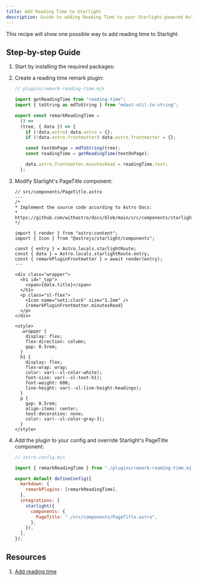 ```yaml
---
title: Add Reading Time to Starlight
description: Guide to adding Reading Time to your Starlight-powered Astro site.
---
```



This recipe will show one possible way to add reading time to Starlight.

## Step-by-step Guide

1.  Start by installing the required packages:

    <PackageManagerCommand command="add reading-time mdast-util-to-string" />

2.  Create a reading time remark plugin:

    ```js
    // plugins/remark-reading-time.mjs

    import getReadingTime from "reading-time";
    import { toString as mdToString } from "mdast-util-to-string";

    export const remarkReadingTime =
      () =>
      (tree, { data }) => {
        if (!data.astro) data.astro = {};
        if (!data.astro.frontmatter) data.astro.frontmatter = {};

        const textOnPage = mdToString(tree);
        const readingTime = getReadingTime(textOnPage);

        data.astro.frontmatter.minutesRead = readingTime.text;
      };
    ```

3.  Modify Starlight's PageTitle component:

    ```astro
    // src/components/PageTitle.astro
    ---
    /*
    * Implement the source code according to Astro Docs:
    * https://github.com/withastro/docs/blob/main/src/components/starlight/PageTitle.astro
    */

    import { render } from "astro:content";
    import { Icon } from "@astrojs/starlight/components";

    const { entry } = Astro.locals.starlightRoute;
    const { data } = Astro.locals.starlightRoute.entry;
    const { remarkPluginFrontmatter } = await render(entry);
    ---

    <div class="wrapper">
      <h1 id="_top">
        <span>{data.title}</span>
      </h1>
      <p class="sl-flex">
        <Icon name="seti:clock" size="1.2em" />
        {remarkPluginFrontmatter.minutesRead}
      </p>
    </div>

    <style>
      .wrapper {
        display: flex;
        flex-direction: column;
        gap: 0.5rem;
      }
      h1 {
        display: flex;
        flex-wrap: wrap;
        color: var(--sl-color-white);
        font-size: var(--sl-text-h1);
        font-weight: 600;
        line-height: var(--sl-line-height-headings);
      }
      p {
        gap: 0.5rem;
        align-items: center;
        text-decoration: none;
        color: var(--sl-color-gray-3);
      }
    </style>
    ```

4.  Add the plugin to your config and override Starlight's PageTitle component:

    ```js ins={3, 7, 12}
    // astro.config.mjs

    import { remarkReadingTime } from "./plugins/remark-reading-time.mjs";

    export default defineConfig({
      markdown: {
        remarkPlugins: [remarkReadingTime],
      },
      integrations: [
        starlight({
          components: {
            PageTitle: "./src/components/PageTitle.astro",
          },
        }),
      ],
    });
    ```

## Resources

1. [Add reading time](https://docs.astro.build/en/recipes/reading-time/)
